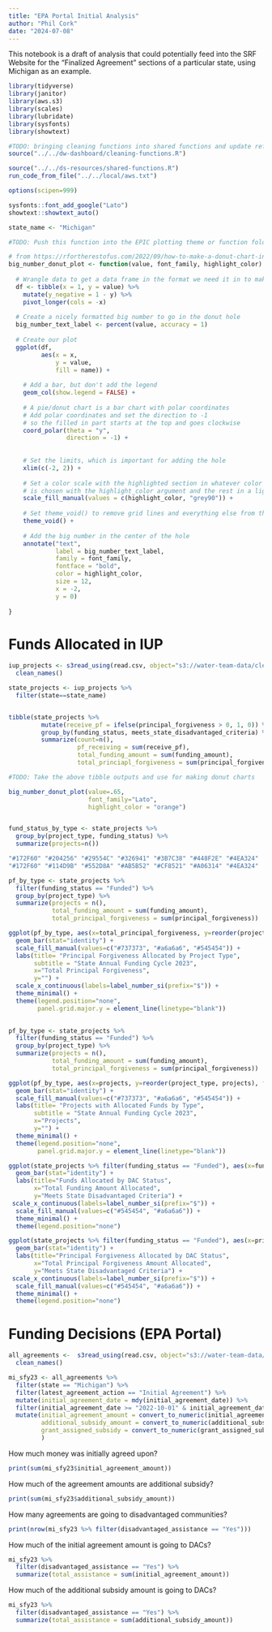 ```yaml
---
title: "EPA Portal Initial Analysis"
author: "Phil Cork"
date: "2024-07-08"
---
```


This notebook is a draft of analysis that could potentially feed into the SRF Website for the "Finalized Agreement" sections of a particular state, using Michigan as an example.

```r
library(tidyverse)
library(janitor)
library(aws.s3)
library(scales)
library(lubridate)
library(sysfonts)
library(showtext)

#TODO: bringing cleaning functions into shared functions and update references
source("../../dw-dashboard/cleaning-functions.R")

source("../../ds-resources/shared-functions.R")
run_code_from_file("../../local/aws.txt")

options(scipen=999)

sysfonts::font_add_google("Lato")
showtext::showtext_auto()
```

```r
state_name <- "Michigan"
```

```r
#TODO: Push this function into the EPIC plotting theme or function folders when tested

# from https://rfortherestofus.com/2022/09/how-to-make-a-donut-chart-in-ggplot
big_number_donut_plot <- function(value, font_family, highlight_color) {
  
  # Wrangle data to get a data frame in the format we need it in to make our donut chart
  df <- tibble(x = 1, y = value) %>% 
    mutate(y_negative = 1 - y) %>% 
    pivot_longer(cols = -x) 
  
  # Create a nicely formatted big number to go in the donut hole
  big_number_text_label <- percent(value, accuracy = 1)
  
  # Create our plot
  ggplot(df,
         aes(x = x,
             y = value,
             fill = name)) +
    
    # Add a bar, but don't add the legend
    geom_col(show.legend = FALSE) +
    
    # A pie/donut chart is a bar chart with polar coordinates
    # Add polar coordinates and set the direction to -1 
    # so the filled in part starts at the top and goes clockwise
    coord_polar(theta = "y",
                direction = -1) +
    
    
    # Set the limits, which is important for adding the hole
    xlim(c(-2, 2)) +
    
    # Set a color scale with the highlighted section in whatever color
    # is chosen with the highlight_color argument and the rest in a light gray
    scale_fill_manual(values = c(highlight_color, "grey90")) +
    
    # Set theme_void() to remove grid lines and everything else from the plot
    theme_void() +
    
    # Add the big number in the center of the hole
    annotate("text",
             label = big_number_text_label,
             family = font_family,
             fontface = "bold",
             color = highlight_color,
             size = 12,
             x = -2,
             y = 0)
  
}
```


# Funds Allocated in IUP

```r

iup_projects <- s3read_using(read.csv, object="s3://water-team-data/clean_data/srf_project_priority_lists/web_ppl_combined_clean.csv") %>%
  clean_names()

```


```r

state_projects <- iup_projects %>%
  filter(state==state_name)


tibble(state_projects %>% 
         mutate(receive_pf = ifelse(principal_forgiveness > 0, 1, 0)) %>%
         group_by(funding_status, meets_state_disadvantaged_criteria) %>%
         summarize(count=n(), 
                   pf_receiving = sum(receive_pf),
                   total_funding_amount = sum(funding_amount),
                   total_princiapl_forgiveness = sum(principal_forgiveness)))

#TODO: Take the above tibble outputs and use for making donut charts

```

```r
big_number_donut_plot(value=.65,
                      font_family="Lato",
                      highlight_color = "orange")

```

```r

```


```r
fund_status_by_type <- state_projects %>%
  group_by(project_type, funding_status) %>%
  summarize(projects=n())
```


```r
"#172F60" "#204256" "#29554C" "#326941" "#3B7C38" "#448F2E" "#4EA324"
"#172F60" "#114D9B" "#552D8A" "#AB5B52" "#CF8521" "#A06314" "#4EA324"
```


```r

pf_by_type <- state_projects %>%
  filter(funding_status == "Funded") %>%
  group_by(project_type) %>%
  summarize(projects = n(),
            total_funding_amount = sum(funding_amount),
            total_principal_forgiveness = sum(principal_forgiveness))

ggplot(pf_by_type, aes(x=total_principal_forgiveness, y=reorder(project_type, total_principal_forgiveness), fill=project_type)) + 
  geom_bar(stat="identity") + 
  scale_fill_manual(values=c("#737373", "#a6a6a6", "#545454")) + 
  labs(title= "Principal Forgiveness Allocated by Project Type",
       subtitle = "State Annual Funding Cycle 2023",
       x="Total Principal Forgiveness",
       y="") + 
  scale_x_continuous(labels=label_number_si(prefix="$")) + 
  theme_minimal() + 
  theme(legend.position="none",
        panel.grid.major.y = element_line(linetype="blank"))
    
```

```r
pf_by_type <- state_projects %>%
  filter(funding_status == "Funded") %>%
  group_by(project_type) %>%
  summarize(projects = n(),
            total_funding_amount = sum(funding_amount),
            total_principal_forgiveness = sum(principal_forgiveness))

ggplot(pf_by_type, aes(x=projects, y=reorder(project_type, projects), fill=project_type)) + 
  geom_bar(stat="identity") + 
  scale_fill_manual(values=c("#737373", "#a6a6a6", "#545454")) + 
  labs(title= "Projects with Allocated Funds by Type",
       subtitle = "State Annual Funding Cycle 2023",
       x="Projects",
       y="") + 
  theme_minimal() + 
  theme(legend.position="none",
        panel.grid.major.y = element_line(linetype="blank"))
```


```r
ggplot(state_projects %>% filter(funding_status == "Funded"), aes(x=funding_amount, y = meets_state_disadvantaged_criteria, fill=meets_state_disadvantaged_criteria)) + 
  geom_bar(stat="identity") + 
  labs(title="Funds Allocated by DAC Status",
       x="Total Funding Amount Allocated",
       y="Meets State Disadvantaged Criteria") + 
 scale_x_continuous(labels=label_number_si(prefix="$")) + 
  scale_fill_manual(values=c("#545454", "#a6a6a6")) + 
  theme_minimal() + 
  theme(legend.position="none")
```

```r
ggplot(state_projects %>% filter(funding_status == "Funded"), aes(x=principal_forgiveness, y = meets_state_disadvantaged_criteria, fill=meets_state_disadvantaged_criteria)) + 
  geom_bar(stat="identity") + 
  labs(title="Principal Forgiveness Allocated by DAC Status",
       x="Total Principal Forgiveness Amount Allocated",
       y="Meets State Disadvantaged Criteria") + 
 scale_x_continuous(labels=label_number_si(prefix="$")) + 
  scale_fill_manual(values=c("#545454", "#a6a6a6")) + 
  theme_minimal() + 
  theme(legend.position="none")
```



# Funding Decisions (EPA Portal)

```r
all_agreements <-  s3read_using(read.csv, object="s3://water-team-data/raw_data/dwsrf_awards/epa-portal-agreements/epa-portal-sfy23.csv") %>%
  clean_names()
```

```r

mi_sfy23 <- all_agreements %>%
  filter(state == "Michigan") %>%
  filter(latest_agreement_action == "Initial Agreement") %>%
  mutate(initial_agreement_date = mdy(initial_agreement_date)) %>%
  filter(initial_agreement_date >= "2022-10-01" & initial_agreement_date <= "2023-09-30") %>%
  mutate(initial_agreement_amount = convert_to_numeric(initial_agreement_amount),
         additional_subsidy_amount = convert_to_numeric(additional_subsidy_amount),
         grant_assigned_subsidy = convert_to_numeric(grant_assigned_subsidy)
         )

```


How much money was initially agreed upon?
```r
print(sum(mi_sfy23$initial_agreement_amount))
```

How much of the agreement amounts are additional subsidy?
```r
print(sum(mi_sfy23$additional_subsidy_amount))
```

How many agreements are going to disadvantaged communities?
```r
print(nrow(mi_sfy23 %>% filter(disadvantaged_assistance == "Yes")))
```

How much of the initial agreement amount is going to DACs?
```r
mi_sfy23 %>% 
  filter(disadvantaged_assistance == "Yes") %>% 
  summarize(total_assistance = sum(initial_agreement_amount))
```
How much of the additional subsidy amount is going to DACs?
```r
mi_sfy23 %>% 
  filter(disadvantaged_assistance == "Yes") %>% 
  summarize(total_assistance = sum(additional_subsidy_amount))
```

```r

```

